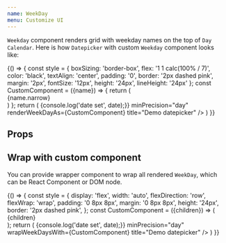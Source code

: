 ```yaml
---
name: WeekDay
menu: Customize UI
---
```


`Weekday` component renders grid with weekday names on the top of `Day Calendar`. Here is how `Datepicker` with custom `Weekday` component looks like:

<Playground>
  {() => {
    const style = {
      boxSizing: 'border-box',
      flex: '1 1 calc(100% / 7)',
      color: 'black',
      textAlign: 'center',
      padding: '0',
      border: '2px dashed pink',
      margin: '2px',
      fontSize: '12px',
      height: '24px',
      lineHeight: '24px'
    };
    const CustomComponent = ({name}) => {
      return (
        <div style={style}>
          {name.narrow}
        </div>
      )
    };
    return (
      <Datepicker
        onDateSet={date => {console.log('date set', date);}}
        minPrecision="day"
        renderWeekDayAs={CustomComponent}
        title="Demo datepicker" />
    )
  }}
</Playground>

## Props

<Props of={WeekDay} />

## Wrap with custom component
You can provide wrapper component to wrap all rendered `WeekDay`, which can be React Component or DOM node.

<Playground>
  {() => {
    const style = {
      display: 'flex',
      width: 'auto',
      flexDirection: 'row',
      flexWrap: 'wrap',
      padding: '0 8px 8px',
      margin: '0 8px 8px',
      height: '24px',
      border: '2px dashed pink',
    };
    const CustomComponent = ({children}) => (
      <div style={style}>{children}</div>
    );
    return (
      <Datepicker
        onDateSet={date => {console.log('date set', date);}}
        minPrecision="day"
        wrapWeekDaysWith={CustomComponent}
        title="Demo datepicker" />
    )
  }}
</Playground>


